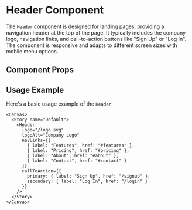 

<Meta of={Header} />

# Header Component

The `Header` component is designed for landing pages, providing a navigation header at the top of the page. It typically includes the company logo, navigation links, and call-to-action buttons like "Sign Up" or "Log In". The component is responsive and adapts to different screen sizes with mobile menu options.

## Component Props

<Canvas of={Header.Default} />

<Controls />

## Usage Example

Here's a basic usage example of the `Header`:

```tsx
<Canvas>
  <Story name="Default">
    <Header
      logo="/logo.svg"
      logoAlt="Company Logo"
      navLinks={[
        { label: "Features", href: "#features" },
        { label: "Pricing", href: "#pricing" },
        { label: "About", href: "#about" },
        { label: "Contact", href: "#contact" }
      ]}
      callToAction={{
        primary: { label: "Sign Up", href: "/signup" },
        secondary: { label: "Log In", href: "/login" }
      }}
    />
  </Story>
</Canvas>
``` 